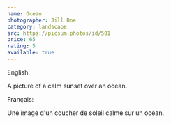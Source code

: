 ```yaml
---
name: Ocean
photographer: Jill Doe
category: landscape
src: https://picsum.photos/id/501
price: 65
rating: 5
available: true
---
```

English:

A picture of a calm sunset over an ocean.

Français:

Une image d'un coucher de soleil calme sur un océan.